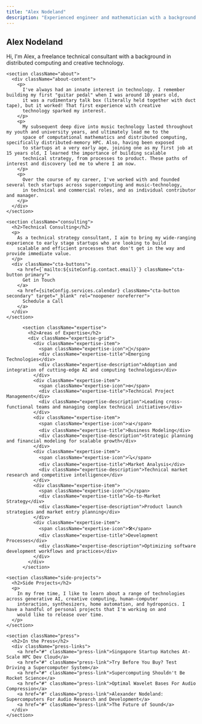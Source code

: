 ```yaml
---
title: "Alex Nodeland"
description: "Experienced engineer and mathematician with a background in distributed computing and creative technology"
---
```



<Layout>
  <SEO title="Home" />
  <div className="home">
    <section className="hero">
      <h1>Alex Nodeland</h1>
      <p className="hero-subtitle">
        Hi, I'm Alex, a freelance technical consultant with a background in distributed computing and creative technology.
      </p>
    </section>

    <section className="about">
      <div className="about-content">
        <p>
          I've always had an innate interest in technology. I remember building my first "guitar pedal" when I was around 10 years old, 
          it was a rudimentary talk box (literally held together with duct tape), but it worked! That first experience with creative 
          technology sparked my interest.
        </p>
        <p>
          My subsequent deep dive into music technology lasted throughout my youth and university years, and ultimately lead me to the 
          space of computational mathematics and distributed computing, specifically distributed-memory HPC. Also, having been exposed 
          to startups at a very early age, joining one as my first job at 15 years old, I learned the importance of building scalable 
          technical strategy, from processes to product. These paths of interest and discovery led me to where I am now.
        </p>
        <p>
          Over the course of my career, I've worked with and founded several tech startups across supercomputing and music-technology, 
          in technical and commercial roles, and as individual contributor and manager.
        </p>
      </div>
    </section>

    <section className="consulting">
      <h2>Technical Consulting</h2>
      <p>
        As a technical strategy consultant, I aim to bring my wide-ranging experience to early stage startups who are looking to build 
        scalable and efficient processes that don't get in the way and provide immediate value.
      </p>
      <div className="cta-buttons">
        <a href={`mailto:${siteConfig.contact.email}`} className="cta-button primary">
          Get in Touch
        </a>
        <a href={siteConfig.services.calendar} className="cta-button secondary" target="_blank" rel="noopener noreferrer">
          Schedule a Call
        </a>
      </div>
    </section>

          <section className="expertise">
            <h2>Areas of Expertise</h2>
            <div className="expertise-grid">
              <div className="expertise-item">
                <span className="expertise-icon">🚀</span>
                <div className="expertise-title">Emerging Technologies</div>
                <div className="expertise-description">Adoption and integration of cutting-edge AI and computing technologies</div>
              </div>
              <div className="expertise-item">
                <span className="expertise-icon">⚙️</span>
                <div className="expertise-title">Technical Project Management</div>
                <div className="expertise-description">Leading cross-functional teams and managing complex technical initiatives</div>
              </div>
              <div className="expertise-item">
                <span className="expertise-icon">📊</span>
                <div className="expertise-title">Business Modeling</div>
                <div className="expertise-description">Strategic planning and financial modeling for scalable growth</div>
              </div>
              <div className="expertise-item">
                <span className="expertise-icon">🔍</span>
                <div className="expertise-title">Market Analysis</div>
                <div className="expertise-description">Technical market research and competitive intelligence</div>
              </div>
              <div className="expertise-item">
                <span className="expertise-icon">🎯</span>
                <div className="expertise-title">Go-to-Market Strategy</div>
                <div className="expertise-description">Product launch strategies and market entry planning</div>
              </div>
              <div className="expertise-item">
                <span className="expertise-icon">🛠️</span>
                <div className="expertise-title">Development Processes</div>
                <div className="expertise-description">Optimizing software development workflows and practices</div>
              </div>
            </div>
          </section>

    <section className="side-projects">
      <h2>Side Projects</h2>
      <p>
        In my free time, I like to learn about a range of technologies across generative AI, creative computing, human-computer 
        interaction, synthesizers, home automation, and hydroponics. I have a handful of personal projects that I'm working on and 
        would like to release over time.
      </p>
    </section>

    <section className="press">
      <h2>In the Press</h2>
      <div className="press-links">
        <a href="#" className="press-link">Singapore Startup Hatches At-Scale HPC Dev Cloud</a>
        <a href="#" className="press-link">Try Before You Buy? Test Driving a Supercomputer System</a>
        <a href="#" className="press-link">Supercomputing Shouldn't Be Rocket Science</a>
        <a href="#" className="press-link">Optimal Wavelet Bases For Audio Compression</a>
        <a href="#" className="press-link">Alexander Nodeland: Supercomputers For Audio Research and Development</a>
        <a href="#" className="press-link">The Future of Sound</a>
      </div>
    </section>
  </div>
</Layout>

